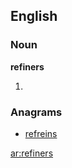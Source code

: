 ==English==

===Noun===
'''refiners'''

# {{plural of|[[refiner]]}}

===Anagrams===
* [[refreins#English|refreins]]

[[ar:refiners]]